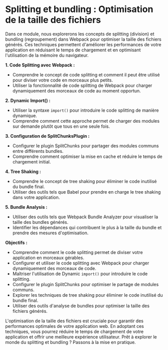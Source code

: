 # Splitting et bundling : Optimisation de la taille des fichiers

Dans ce module, nous explorerons les concepts de splitting (division) et bundling (regroupement) dans Webpack pour optimiser la taille des fichiers générés. Ces techniques permettent d'améliorer les performances de votre application en réduisant le temps de chargement et en optimisant l'utilisation de la mémoire du navigateur.

**1. Code Splitting avec Webpack :**
   - Comprendre le concept de code splitting et comment il peut être utilisé pour diviser votre code en morceaux plus petits.
   - Utiliser la fonctionnalité de code splitting de Webpack pour charger dynamiquement des morceaux de code au moment opportun.

**2. Dynamic Import() :**
   - Utiliser la syntaxe `import()` pour introduire le code splitting de manière dynamique.
   - Comprendre comment cette approche permet de charger des modules sur demande plutôt que tous en une seule fois.

**3. Configuration de SplitChunksPlugin :**
   - Configurer le plugin SplitChunks pour partager des modules communs entre différents bundles.
   - Comprendre comment optimiser la mise en cache et réduire le temps de chargement initial.

**4. Tree Shaking :**
   - Comprendre le concept de tree shaking pour éliminer le code inutilisé du bundle final.
   - Utiliser des outils tels que Babel pour prendre en charge le tree shaking dans votre application.

**5. Bundle Analysis :**
   - Utiliser des outils tels que Webpack Bundle Analyzer pour visualiser la taille des bundles générés.
   - Identifier les dépendances qui contribuent le plus à la taille du bundle et prendre des mesures d'optimisation.

**Objectifs :**
   - Comprendre comment le code splitting permet de diviser votre application en morceaux gérables.
   - Configurer et utiliser le code splitting avec Webpack pour charger dynamiquement des morceaux de code.
   - Maîtriser l'utilisation de Dynamic `import()` pour introduire le code splitting.
   - Configurer le plugin SplitChunks pour optimiser le partage de modules communs.
   - Explorer les techniques de tree shaking pour éliminer le code inutilisé du bundle final.
   - Utiliser des outils d'analyse de bundles pour optimiser la taille des fichiers générés.

L'optimisation de la taille des fichiers est cruciale pour garantir des performances optimales de votre application web. En adoptant ces techniques, vous pourrez réduire le temps de chargement de votre application et offrir une meilleure expérience utilisateur. Prêt à explorer le monde du splitting et bundling ? Passons à la mise en pratique.